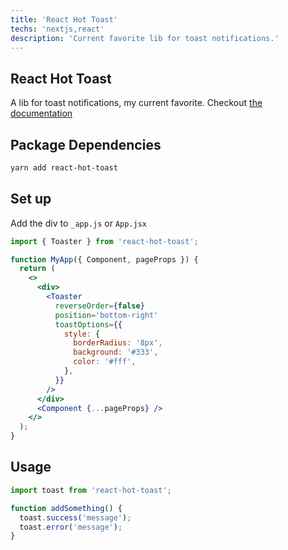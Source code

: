 ```yaml
---
title: 'React Hot Toast'
techs: 'nextjs,react'
description: 'Current favorite lib for toast notifications.'
---
```


## React Hot Toast

A lib for toast notifications, my current favorite. Checkout [the documentation](https://react-hot-toast.com/docs/toast)

## Package Dependencies

```bash
yarn add react-hot-toast
```

## Set up

Add the div to `_app.js` or `App.jsx`

```jsx
import { Toaster } from 'react-hot-toast';

function MyApp({ Component, pageProps }) {
  return (
    <>
      <div>
        <Toaster
          reverseOrder={false}
          position='bottom-right'
          toastOptions={{
            style: {
              borderRadius: '8px',
              background: '#333',
              color: '#fff',
            },
          }}
        />
      </div>
      <Component {...pageProps} />
    </>
  );
}
```

## Usage

```jsx
import toast from 'react-hot-toast';

function addSomething() {
  toast.success('message');
  toast.error('message');
}
```
